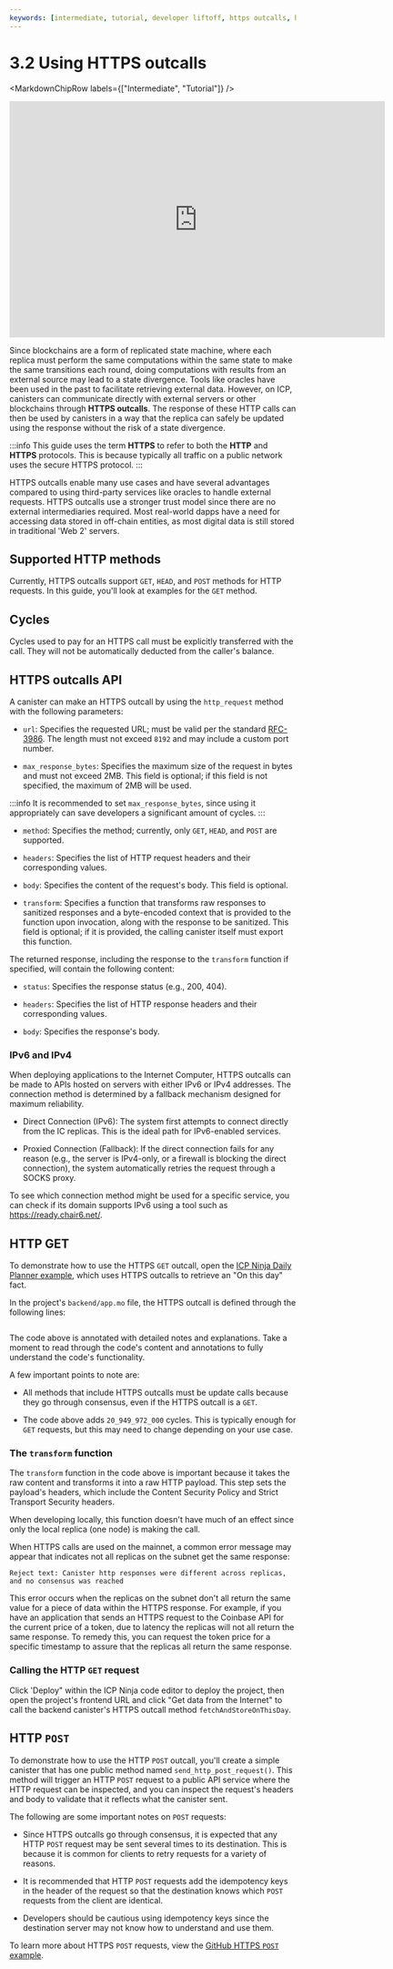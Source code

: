 ```yaml
---
keywords: [intermediate, tutorial, developer liftoff, https outcalls, http get, http post, http outcall example, http outcalls ]
---
```



# 3.2 Using HTTPS outcalls

<MarkdownChipRow labels={["Intermediate", "Tutorial"]} />

<div class="text--center">
<p> </p>
</div>
<div class="text--center">
<iframe width="660" height="415" src="https://www.youtube.com/embed/gEyfbFMyhwc?si=2Tmy6FZj-IQ9xU5c" title="YouTube video player" frameborder="0" allow="accelerometer; autoplay; clipboard-write; encrypted-media; gyroscope; picture-in-picture; web-share" referrerpolicy="strict-origin-when-cross-origin" allowfullscreen></iframe> </div>

Since blockchains are a form of replicated state machine, where each replica must perform the same computations within the same state to make the same transitions each round, doing computations with results from an external source may lead to a state divergence. Tools like oracles have been used in the past to facilitate retrieving external data. However, on ICP, canisters can communicate directly with external servers or other blockchains through **HTTPS outcalls**. The response of these HTTP calls can then be used by canisters in a way that the replica can safely be updated using the response without the risk of a state divergence.

:::info
This guide uses the term **HTTPS** to refer to both the **HTTP** and **HTTPS** protocols. This is because typically all traffic on a public network uses the secure HTTPS protocol.
:::

HTTPS outcalls enable many use cases and have several advantages compared to using third-party services like oracles to handle external requests. HTTPS outcalls use a stronger trust model since there are no external intermediaries required. Most real-world dapps have a need for accessing data stored in off-chain entities, as most digital data is still stored in traditional 'Web 2' servers.

## Supported HTTP methods

Currently, HTTPS outcalls support `GET`, `HEAD`, and `POST` methods for HTTP requests. In this guide, you'll look at examples for the `GET` method.

## Cycles

Cycles used to pay for an HTTPS call must be explicitly transferred with the call. They will not be automatically deducted from the caller's balance.

## HTTPS outcalls API

A canister can make an HTTPS outcall by using the `http_request` method with the following parameters:

- `url`: Specifies the requested URL; must be valid per the standard [RFC-3986](https://www.ietf.org/rfc/rfc3986.txt). The length must not exceed `8192` and may include a custom port number.

- `max_response_bytes`: Specifies the maximum size of the request in bytes and must not exceed 2MB. This field is optional; if this field is not specified, the maximum of 2MB will be used.

:::info
It is recommended to set `max_response_bytes`, since using it appropriately can save developers a significant amount of cycles.
:::

- `method`: Specifies the method; currently, only `GET`, `HEAD`, and `POST` are supported.

- `headers`: Specifies the list of HTTP request headers and their corresponding values.

- `body`: Specifies the content of the request's body. This field is optional.

- `transform`: Specifies a function that transforms raw responses to sanitized responses and a byte-encoded context that is provided to the function upon invocation, along with the response to be sanitized. This field is optional; if it is provided, the calling canister itself must export this function.

The returned response, including the response to the `transform` function if specified, will contain the following content:

- `status`: Specifies the response status (e.g., 200, 404).

- `headers`: Specifies the list of HTTP response headers and their corresponding values.

- `body`: Specifies the response's body.

### IPv6 and IPv4

When deploying applications to the Internet Computer, HTTPS outcalls can be made to APIs hosted on servers with either IPv6 or IPv4 addresses. The connection method is determined by a fallback mechanism designed for maximum reliability.

- Direct Connection (IPv6): The system first attempts to connect directly from the IC replicas. This is the ideal path for IPv6-enabled services.

- Proxied Connection (Fallback): If the direct connection fails for any reason (e.g., the server is IPv4-only, or a firewall is blocking the direct connection), the system automatically retries the request through a SOCKS proxy.

To see which connection method might be used for a specific service, you can check if its domain supports IPv6 using a tool such as https://ready.chair6.net/.

## HTTP GET

To demonstrate how to use the HTTPS `GET` outcall, open the [ICP Ninja Daily Planner example](https://icp.ninja/projects/daily-planner), which uses HTTPS outcalls to retrieve an "On this day" fact.

In the project's `backend/app.mo` file, the HTTPS outcall is defined through the following lines:

```motoko no-repl title="backend/app.mo" file=../../../references/samples/motoko/daily_planner/backend/app.mo#L113-L203
```

The code above is annotated with detailed notes and explanations. Take a moment to read through the code's content and annotations to fully understand the code's functionality.

A few important points to note are:

- All methods that include HTTPS outcalls must be update calls because they go through consensus, even if the HTTPS outcall is a `GET`.

- The code above adds `20_949_972_000` cycles. This is typically enough for `GET` requests, but this may need to change depending on your use case.


### The `transform` function

The `transform` function in the code above is important because it takes the raw content and transforms it into a raw HTTP payload. This step sets the payload's headers, which include the Content Security Policy and Strict Transport Security headers.

When developing locally, this function doesn't have much of an effect since only the local replica (one node) is making the call.

When HTTPS calls are used on the mainnet, a common error message may appear that indicates not all replicas on the subnet get the same response:

```
Reject text: Canister http responses were different across replicas, and no consensus was reached
```

This error occurs when the replicas on the subnet don't all return the same value for a piece of data within the HTTPS response. For example, if you have an application that sends an HTTPS request to the Coinbase API for the current price of a token, due to latency the replicas will not all return the same response. To remedy this, you can request the token price for a specific timestamp to assure that the replicas all return the same response.

### Calling the HTTP `GET` request

Click 'Deploy" within the ICP Ninja code editor to deploy the project, then open the project's frontend URL and click "Get data from the Internet" to call the backend canister's HTTPS outcall method `fetchAndStoreOnThisDay`.

## HTTP `POST`

To demonstrate how to use the HTTP `POST` outcall, you'll create a simple canister that has one public method named `send_http_post_request()`. This method will trigger an HTTP `POST` request to a public API service where the HTTP request can be inspected, and you can inspect the request's headers and body to validate that it reflects what the canister sent.

The following are some important notes on `POST` requests:

- Since HTTPS outcalls go through consensus, it is expected that any HTTP `POST` request may be sent several times to its destination. This is because it is common for clients to retry requests for a variety of reasons.

- It is recommended that HTTP `POST` requests add the idempotency keys in the header of the request so that the destination knows which `POST` requests from the client are identical.

- Developers should be cautious using idempotency keys since the destination server may not know how to understand and use them.

To learn more about HTTPS `POST` requests, view the [GitHub HTTPS `POST` example](https://github.com/dfinity/examples/tree/master/motoko/send_http_post).


<TutorialFooter />
